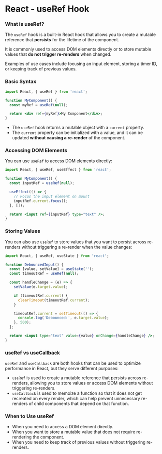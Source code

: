 # React - useRef Hook

### What is useRef?

The `useRef` hook is a built-in React hook that allows you to create a mutable reference that **persists** for the lifetime of the component.

It is commonly used to access DOM elements directly or to store mutable values that **do not trigger re-renders** when changed.

Examples of use cases include focusing an input element, storing a timer ID, or keeping track of previous values.

### Basic Syntax

```jsx
import React, { useRef } from 'react';

function MyComponent() {
  const myRef = useRef(null);

  return <div ref={myRef}>My Component</div>;
}
```
- The `useRef` hook returns a mutable object with a `current` property.
- The `current` property can be initialized with a value, and it can be updated **without causing a re-render** of the component.

### Accessing DOM Elements

You can use `useRef` to access DOM elements directly:

```jsx
import React, { useRef, useEffect } from 'react';

function MyComponent() {
  const inputRef = useRef(null);

  useEffect(() => {
    // Focus the input element on mount
    inputRef.current.focus();
  }, []);

  return <input ref={inputRef} type="text" />;
}
```

### Storing Values

You can also use `useRef` to store values that you want to persist across re-renders without triggering a re-render when the value changes:

```jsx
import React, { useRef, useState } from 'react';

function DebouncedInput() {
  const [value, setValue] = useState('');
  const timeoutRef = useRef(null);

  const handleChange = (e) => {
    setValue(e.target.value);

    if (timeoutRef.current) {
      clearTimeout(timeoutRef.current);
    }

    timeoutRef.current = setTimeout(() => {
      console.log('Debounced:', e.target.value);
    }, 500);
  };

  return <input type="text" value={value} onChange={handleChange} />;
}
```

### useRef vs useCallback

`useRef` and `useCallback` are both hooks that can be used to optimize performance in React, but they serve different purposes:

- `useRef` is used to create a mutable reference that persists across re-renders, allowing you to store values or access DOM elements without triggering re-renders.
- `useCallback` is used to memoize a function so that it does not get recreated on every render, which can help prevent unnecessary re-renders of child components that depend on that function.


### When to Use useRef
- When you need to access a DOM element directly.
- When you want to store a mutable value that does not require re-rendering the component.
- When you need to keep track of previous values without triggering re-renders.

